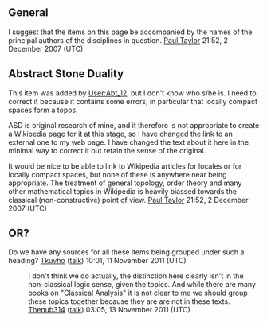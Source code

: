 <article id="14530013" title=Talk:Non-classical analysis>
	<talkpage id="14530013" title="Talk:Non-classical analysis">
== General ==
I suggest that the items on this page be accompanied by the names of the
principal authors of the disciplines in question.
[[User:Paul Taylor|Paul Taylor]] 21:52, 2 December 2007 (UTC)

== Abstract Stone Duality ==
This item was added by [[User:Abt_12]], but I don't know who s/he is.
I need to correct it because it contains some errors, in particular
that locally compact spaces form a topos. 

ASD is original research of mine, and it therefore is not appropriate
to create a Wikipedia page for it at this stage, so I have changed the
link to an external one to my web page.  I have changed the text about
it here in the minimal way to correct it but retain the sense of the
original.

It would be nice to be able to link to Wikipedia articles for locales
or for locally compact spaces, but none of these is anywhere near being
appropriate.  The treatment of general topology, order theory and many
other mathematical topics in Wikipedia is heavily biassed towards the
classical (non-constructive) point of view.
[[User:Paul Taylor|Paul Taylor]] 21:52, 2 December 2007 (UTC)

== OR? ==

Do we have any sources for all these items being grouped under such a heading?  [[User:Tkuvho|Tkuvho]] ([[User talk:Tkuvho|talk]]) 10:01, 11 November 2011 (UTC)

: I don't think we do actually, the distinction here clearly isn't in the non-classical logic sense, given the topics.  And while there are many books on &quot;Classical Analysis&quot; it is not clear to me we should group these topics together because they are are not in these texts. [[User:Thenub314|Thenub314]] ([[User talk:Thenub314|talk]]) 03:05, 13 November 2011 (UTC)
	</talkpage>
</article>